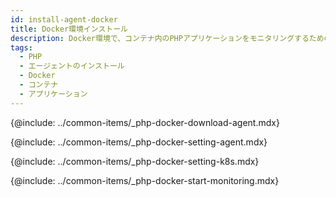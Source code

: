 ```yaml
---
id: install-agent-docker
title: Docker環境インストール
description: Docker環境で、コンテナ内のPHPアプリケーションをモニタリングするためのエージェントのインストールを案内します。
tags:
  - PHP
  - エージェントのインストール
  - Docker
  - コンテナ
  - アプリケーション
---
```


<!--에이전트 다운로드-->

{@include: ../common-items/_php-docker-download-agent.mdx} 

<!--에이전트 설정-->

{@include: ../common-items/_php-docker-setting-agent.mdx}

<!--K8s 환경 변수 및 볼률 설정-->

{@include: ../common-items/_php-docker-setting-k8s.mdx} 

<!--모니터링 시작하기-->

{@include: ../common-items/_php-docker-start-monitoring.mdx}
